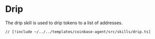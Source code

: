 # Drip

The drip skill is used to drip tokens to a list of addresses.

```tsx [src/skills/drip.ts]
// [!include ~/../../templates/coinbase-agent/src/skills/drip.ts]
```
